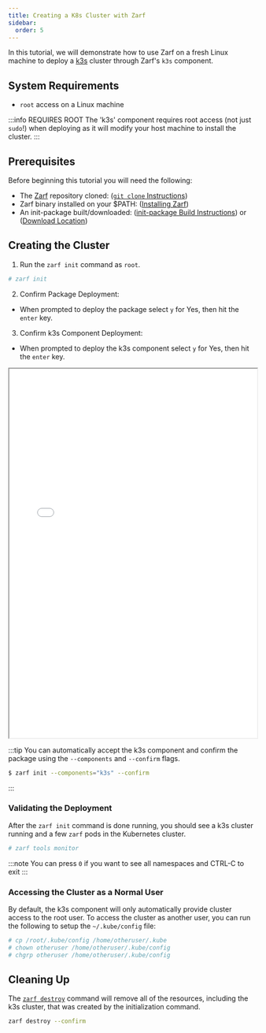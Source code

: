 ```yaml
---
title: Creating a K8s Cluster with Zarf
sidebar:
  order: 5
---
```


In this tutorial, we will demonstrate how to use Zarf on a fresh Linux machine to deploy a [k3s](https://k3s.io/) cluster through Zarf's `k3s` component.

## System Requirements

-  `root` access on a Linux machine

:::info REQUIRES ROOT
The 'k3s' component requires root access (not just `sudo`!) when deploying as it will modify your host machine to install the cluster.
:::

## Prerequisites

Before beginning this tutorial you will need the following:

- The [Zarf](https://github.com/defenseunicorns/zarf) repository cloned: ([`git clone` Instructions](https://docs.github.com/en/repositories/creating-and-managing-repositories/cloning-a-repository))
- Zarf binary installed on your $PATH: ([Installing Zarf](../1-getting-started/index.md#installing-zarf))
- An init-package built/downloaded: ([init-package Build Instructions](./0-creating-a-zarf-package.md)) or ([Download Location](https://github.com/defenseunicorns/zarf/releases))

## Creating the Cluster

1. Run the `zarf init` command as `root`.

```sh
# zarf init
```

2. Confirm Package Deployment: <br/>
- When prompted to deploy the package select `y` for Yes, then hit the `enter` key. <br/>

3. Confirm k3s Component Deployment: <br/>
- When prompted to deploy the k3s component select `y` for Yes, then hit the `enter` key.

<iframe src="/docs/tutorials/k3s_init.html" height="750px" width="100%"></iframe>

:::tip
You can automatically accept the k3s component and confirm the package using the `--components` and `--confirm` flags.

```sh
$ zarf init --components="k3s" --confirm
```
:::

### Validating the Deployment
After the `zarf init` command is done running, you should see a k3s cluster running and a few `zarf` pods in the Kubernetes cluster.

```sh
# zarf tools monitor
```
:::note
You can press `0` if you want to see all namespaces and CTRL-C to exit
:::

### Accessing the Cluster as a Normal User
By default, the k3s component will only automatically provide cluster access to the root user. To access the cluster as another user, you can run the following to setup the `~/.kube/config` file:

```sh
# cp /root/.kube/config /home/otheruser/.kube
# chown otheruser /home/otheruser/.kube/config
# chgrp otheruser /home/otheruser/.kube/config
```

## Cleaning Up

The [`zarf destroy`](../2-the-zarf-cli/100-cli-commands/zarf_destroy.md) command will remove all of the resources, including the k3s cluster, that was created by the initialization command.

```sh
zarf destroy --confirm
```

